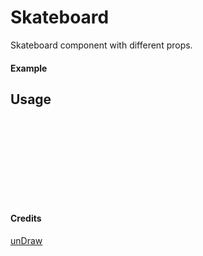 
<Meta of={Skateboard} title="unDraw/Skateboard" />

# Skateboard

Skateboard component with different props.

#### Example

<Canvas of={Skateboard.Primary} />

## Usage

```ts
import { Skateboard } from "yadl-ui";

const Example = () => {
  return (
      <Skateboard />
  );
};

export default Example;
```

#### Credits
[unDraw](https://undraw.co/illustrations)
